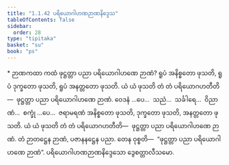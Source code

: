 ```yaml
---
title: "1.1.42 ပရိယောဂါဟဏဉာဏနိဒ္ဒေသ"
tableOfContents: false
sidebar:
  order: 28
type: "tipitaka"
basket: "su"
book: "ps"
---
```



<DynamicBreadcrumb />

<Paragraph type="center" book="ps">
* ဉာဏကထာ
</Paragraph>


<Division number="93" book="ps">

<Paragraph number="606" book="ps">
ကထံ ဖုဋ္ဌတ္တာ ပညာ ပရိယောဂါဟဏေ ဉာဏံ? ရူပံ အနိစ္စတော ဖုသတိ, ရူပံ ဒုက္ခတော ဖုသတိ, ရူပံ အနတ္တတော ဖုသတိ. ယံ ယံ ဖုသတိ တံ တံ ပရိယောဂဟတီတိ—  ဖုဋ္ဌတ္တာ ပညာ ပရိယောဂါဟဏေ ဉာဏံ. ဝေဒနံ …ပေ…  သညံ…  သင်္ခါရေ…  ဝိညာဏံ…  စက္ခုံ …ပေ…  ဇရာမရဏံ အနိစ္စတော ဖုသတိ, ဒုက္ခတော ဖုသတိ, အနတ္တတော ဖုသတိ. ယံ ယံ ဖုသတိ တံ တံ ပရိယောဂဟတီတိ—  ဖုဋ္ဌတ္တာ ပညာ ပရိယောဂါဟဏေ ဉာဏံ. တံ ဉာတဋ္ဌေန ဉာဏံ, ပဇာနနဋ္ဌေန ပညာ. တေန ဝုစ္စတိ—  “ဖုဋ္ဌတ္တာ ပညာ ပရိယောဂါဟဏေ ဉာဏံ”.

</Paragraph>
</Division>

<Paragraph number="607" type="center" book="ps">
ပရိယောဂါဟဏဉာဏနိဒ္ဒေသော ဒွေစတ္တာလီသမော.
</Paragraph>